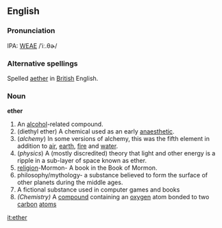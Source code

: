 ==English==

===Pronunciation===
IPA: [[WEAE]] /ˈiː.θɚ/

===Alternative spellings===
Spelled [[aether]] in [[British]] English.

===Noun===
'''ether'''

#An [[alcohol]]-related compound.
#(diethyl ether)  A chemical used as an early [[anaesthetic]].
#(''alchemy'') In some versions of alchemy, this was the fifth element in addition to [[air]], [[earth]], [[fire]] and [[water]].
#(''physics'') A (mostly discredited) theory that light and other energy is a ripple in a sub-layer of space known as ether.
#[[religion]]-Mormon- A book in the Book of Mormon.
#philosophy/mythology- a substance believed to form the surface of other planets during the middle ages.
#A fictional substance used in computer games and books
#''(Chemistry)'' A [[compound]] containing an [[oxygen]] atom bonded to two [[carbon]] [[atom]]s
[[it:ether]]

{{Wikipedia}}